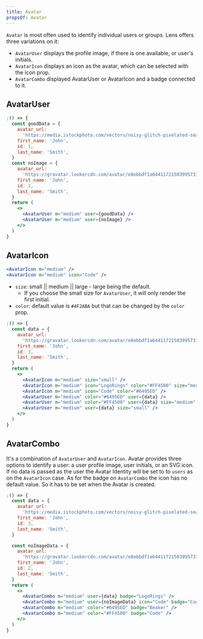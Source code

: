 ```yaml
---
title: Avatar
propsOf: Avatar
---
```


`Avatar` is most often used to identify individual users or groups. Lens offers three variations on it:

- `AvatarUser` displays the profile image, if there is one available, or user's initials.
- `AvatarIcon` displays an icon as the avatar, which can be selected with the icon prop.
- `AvatarCombo` displayed AvatarUser or AvatarIcon and a badge connected to it.

## AvatarUser

```jsx
;() => {
  const goodData = {
    avatar_url:
      'https://media.istockphoto.com/vectors/noisy-glitch-pixelated-seamless-pattern-vector-id1051777344',
    first_name: 'John',
    id: 1,
    last_name: 'Smith',
  }
  const noImage = {
    avatar_url:
      'https://gravatar.lookercdn.com/avatar/e8ebbdf1a64411721503995731?s=156&d=blank',
    first_name: 'John',
    id: 2,
    last_name: 'Smith',
  }
  return (
    <>
      <AvatarUser m="medium" user={goodData} />
      <AvatarUser m="medium" user={noImage} />
    </>
  )
}
```

## AvatarIcon

```jsx
<AvatarIcon m="medium" />
<AvatarIcon m="medium" icon="Code" />
```

- `size`: small || medium || large - large being the default.
  - If you choose the small size for `AvatarUser`, it will only render the first initial.
- `color`: default value is `#4F2ABA` but that can be changed by the `color` prop.

```jsx
;() => {
  const data = {
    avatar_url:
      'https://gravatar.lookercdn.com/avatar/e8ebbdf1a64411721503995731?s=156&d=blank',
    first_name: 'John',
    id: 3,
    last_name: 'Smith',
  }
  return (
    <>
      <AvatarIcon m="medium" size="small" />
      <AvatarIcon m="medium" icon="LogoRings" color="#FF4500" size="medium" />
      <AvatarIcon m="medium" icon="Code" color="#6495ED" />
      <AvatarUser m="medium" color="#6495ED" user={data} />
      <AvatarUser m="medium" color="#FF4500" user={data} size="medium" />
      <AvatarUser m="medium" user={data} size="small" />
    </>
  )
}
```

## AvatarCombo

It's a combination of `AvatarUser` and `AvatarIcon`. Avatar provides three options to identify a user: a user profile image, user initials, or an SVG icon. If no data is passed as the user the Avatar Identity will be set to to `users` as on the `AvatarIcon` case. As for the badge on `AvatarCombo` the icon has no default value. So it has to be set when the Avatar is created.

```jsx
;() => {
  const data = {
    avatar_url:
      'https://media.istockphoto.com/vectors/noisy-glitch-pixelated-seamless-pattern-vector-id1051777344',
    first_name: 'John',
    id: 3,
    last_name: 'Smith',
  }

  const noImageData = {
    avatar_url:
      'https://gravatar.lookercdn.com/avatar/e8ebbdf1a64411721503995731?s=156&d=blank',
    first_name: 'John',
    id: 2,
    last_name: 'Smith',
  }
  return (
    <>
      <AvatarCombo m="medium" user={data} badge="LogoRings" />
      <AvatarCombo m="medium" user={noImageData} icon="Code" badge="Code" />
      <AvatarCombo m="medium" color="#6495ED" badge="Beaker" />
      <AvatarCombo m="medium" color="#FF4500" badge="Code" />
    </>
  )
}
```
